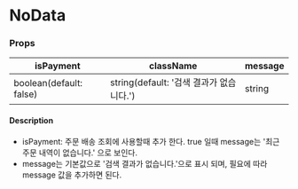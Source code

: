 
<Meta title="NoData" name="Docs" of={NoData} />

# NoData

### Props

<table>
  <thead>
    <tr>
      <th>isPayment</th>
      <th>className</th>
      <th>message</th>
    </tr>
  </thead>
  <tbody>
    <tr>
      <td>boolean(default: false)</td>
      <td>string(default: '검색 결과가 없습니다.')</td>
      <td>string</td>
    </tr>
  </tbody>
</table>

#### Description

- isPayment: 주문 배송 조회에 사용할때 추가 한다. true 일때 message는 '최근 주문 내역이 없습니다.' 으로 보인다.
- message는 기본값으로 '검색 결과가 없습니다.'으로 표시 되며, 필요에 따라 message 값을 추가하면 된다.

<Canvas of={NoData.noData} />
<Canvas of={NoData.noDataMessage} />
<Canvas of={NoData.noDataPayment} />
